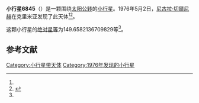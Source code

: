 {{Infobox planet
| bgcolour = #FFFFC0
| name = 6845 Mansurova
| symbol = 
| image = 
| caption = 
| discovery = yes
| discovery_ref = 
| discoverer = [[尼古拉·切爾尼赫|尼古拉·切爾尼赫]]
| discovery_site = [[克里米亚|克里米亚]] 
| discovered = 1976年5月2日
| designations = yes
| mp_name = 
| named_after = 
| alt_names = 1976 JG2/ 1955 FJ2 / 1976 KC / 1991 XR6
| mp_category = [[主带小行星|主带小行星]]
| orbit_ref = <ref name="a">[http://ssd.jpl.nasa.gov/sbdb.cgi?sstr=6845 6845 Mansurova] {{Wayback|url=http://ssd.jpl.nasa.gov/sbdb.cgi?sstr=6845 |date=20120327163235 }}，小行星數據庫瀏覽器（JPL Small-Body Database Browser）－[[美国国家航空航天局|美国国家航空航天局]]喷气推进实验室</ref>
| epoch = 2456400.5 (2013年4月18日更新)
| aphelion = {{convert|2.609324139253601|AU|km|3|abbr=on|lk=out}}
| perihelion = {{convert|1.942069800906409|AU|km|3|abbr=on}}
| semimajor = {{convert|2.275696970080005|AU|km|3|abbr=on}}
| eccentricity = 0.146604391
| period = 1253.920706 [[日|日]]<br />3.43[[儒略年|儒略年]]
| avg_speed = 
| inclination = 6.686662651662464
| asc_node = 102.3725580044149
| mean_anomaly = 
| arg_peri = 149.6582136709829
| satellites = 
| physical_characteristics = yes
| dimensions = 
| mass = 
| density = 
| surface_grav = 
| escape_velocity = 
| sidereal_day = 
| axial_tilt = 
| pole_ecliptic_lat = 
| pole_ecliptic_lon = 
| albedo = 
| temperatures= 
| temp_name1 = 
| mean_temp_1 = 
| max_temp_1 = 
| temp_name2 = 
| max_temp_2 = 
| spectral_type = 
| abs_magnitude = 149.6582136709829
}}

'''小行星6845'''（{{lang-en|6845 Mansurova}}）是一颗围绕[[太阳|太阳]][[公转|公转]]的[[小行星|小行星]]。1976年5月2日，[[尼古拉·切爾尼赫|尼古拉·切爾尼赫]]在克里米亚发现了此天体<ref name="a" /><ref>{{cite news|title=小行星列表|url=http://cfa-www.harvard.edu/iau/lists/NumberedMPs.txt|accessdate=2013-07-08|newspaper=哈佛大学|archive-date=2008-05-17|archive-url=https://web.archive.org/web/20080517010638/http://cfa-www.harvard.edu/iau/lists/NumberedMPs.txt|dead-url=no}}</ref>。

这颗小行星的[[绝对星等|绝对星等]]为149.6582136709829等<ref name="a" />。

==参考文献==
{{reflist}}
{{Minor Planet Number|[[小行星6844|小行星6844]]|[[小行星6846|小行星6846]]}}

{{小天体}}

[[Category:小行星带天体|Category:小行星带天体]]
[[Category:1976年发现的小行星|Category:1976年发现的小行星]]

{{asteroid-stub}}